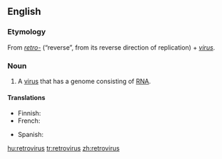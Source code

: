{{also|rétrovirus}}
==English==
{{wikipedia}}

===Etymology===
From ''[[retro-]]'' (“reverse”, from its reverse direction of replication) + ''[[virus]]''.

===Noun===
{{en-noun|retroviruses}}

# {{virology}} A [[virus]] that has a genome consisting of [[RNA]].

====Translations====
{{trans-top|virus with a genome consisting of RNA}}
* Finnish: {{t-|fi|retrovirus}}
* French: {{t+|fr|rétrovirus}}
{{trans-mid}}
* Spanish: {{t-|es|retrovirus}}
{{trans-bottom}}

[[hu:retrovirus]]
[[tr:retrovirus]]
[[zh:retrovirus]]